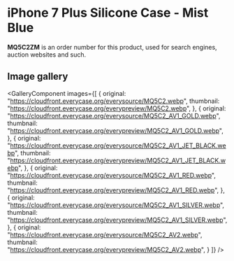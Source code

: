 
# iPhone 7 Plus Silicone Case - Mist Blue

<Callout type='info' emoji='👉🏻'>**MQ5C2ZM** is an order number for this product, used for search engines, auction websites and such.</Callout>

## Image gallery

<GalleryComponent
    images={[
      {
        original: "https://cloudfront.everycase.org/everysource/MQ5C2.webp",
        thumbnail: "https://cloudfront.everycase.org/everypreview/MQ5C2.webp",
      },
      {
        original: "https://cloudfront.everycase.org/everysource/MQ5C2_AV1_GOLD.webp",
        thumbnail: "https://cloudfront.everycase.org/everypreview/MQ5C2_AV1_GOLD.webp",
      },
      {
        original: "https://cloudfront.everycase.org/everysource/MQ5C2_AV1_JET_BLACK.webp",
        thumbnail: "https://cloudfront.everycase.org/everypreview/MQ5C2_AV1_JET_BLACK.webp",
      },
      {
        original: "https://cloudfront.everycase.org/everysource/MQ5C2_AV1_RED.webp",
        thumbnail: "https://cloudfront.everycase.org/everypreview/MQ5C2_AV1_RED.webp",
      },
      {
        original: "https://cloudfront.everycase.org/everysource/MQ5C2_AV1_SILVER.webp",
        thumbnail: "https://cloudfront.everycase.org/everypreview/MQ5C2_AV1_SILVER.webp",
      },
      {
        original: "https://cloudfront.everycase.org/everysource/MQ5C2_AV2.webp",
        thumbnail: "https://cloudfront.everycase.org/everypreview/MQ5C2_AV2.webp",
      }
    ]}
  />
